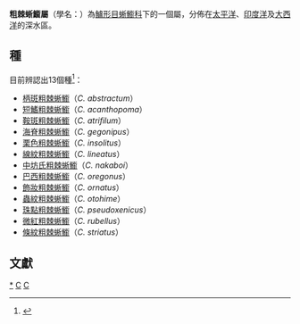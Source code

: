 {{魚銜}}
{{Automatic taxobox
| taxon = Centrodraco
| authority = [[Charles_Tate_Regan|Regan]], 1913
| type_species = ''Centrodraco acanthopoma''
| type_species_authority = Regan, 1904
}}
'''粗棘蜥䲗屬'''（學名：{{lang|la|''Centrodraco''}}）為[[鱸形目|鱸形目]][[蜥䲗科|蜥䲗科]]下的一個屬，分佈在[[太平洋|太平洋]]、[[印度洋|印度洋]]及[[大西洋|大西洋]]的深水區。

==種==
目前辨認出13個種<ref>{{FishBase genus|genus=Centrodraco|month=6|year=2014}}</ref>：
*[[柄斑粗棘蜥䲗|柄斑粗棘蜥䲗]]（''C. abstractum''）
*[[短鰭粗棘蜥䲗|短鰭粗棘蜥䲗]]（''C. acanthopoma''）
*[[鞍斑粗棘蜥䲗|鞍斑粗棘蜥䲗]]（''C. atrifilum''）
*[[海脊粗棘蜥䲗|海脊粗棘蜥䲗]]（''C. gegonipus''）
*[[栗色粗棘蜥䲗|栗色粗棘蜥䲗]]（''C. insolitus''）
*[[線紋粗棘蜥䲗|線紋粗棘蜥䲗]]（''C. lineatus''）
*[[中坊氏粗棘蜥䲗|中坊氏粗棘蜥䲗]]（''C. nakaboi''）
*[[巴西粗棘蜥䲗|巴西粗棘蜥䲗]]（''C. oregonus''）
*[[飾妝粗棘蜥䲗|飾妝粗棘蜥䲗]]（''C. ornatus''）
*[[蟲紋粗棘蜥䲗|蟲紋粗棘蜥䲗]]（''C. otohime''）
*[[珠點粗棘蜥䲗|珠點粗棘蜥䲗]]（''C. pseudoxenicus''）
*[[微紅粗棘蜥䲗|微紅粗棘蜥䲗]]（''C. rubellus''）
*[[條紋粗棘蜥䲗|條紋粗棘蜥䲗]]（''C. striatus''）

==文獻==
{{reflist}}
{{commons|Centrodraco}}
{{Taxonbar|from=Q4446364}}

[[Category:粗棘蜥䲗屬|*]]
[[Category:蜥䲗科|C]]
[[Category:1913年描述的分类群|C]]